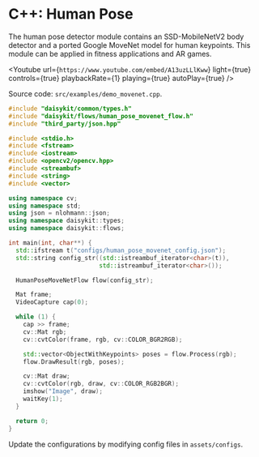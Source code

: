 
# C++: Human Pose

The human pose detector module contains an SSD-MobileNetV2 body detector
and a ported Google MoveNet model for human keypoints. This module can
be applied in fitness applications and AR games.


<Youtube
    url={`https://www.youtube.com/embed/A13uzLLlKww`}
    light={true}
    controls={true}
    playbackRate={1}
    playing={true}
    autoPlay={true}
/>

Source code: `src/examples/demo_movenet.cpp`.

```cpp
#include "daisykit/common/types.h"
#include "daisykit/flows/human_pose_movenet_flow.h"
#include "third_party/json.hpp"

#include <stdio.h>
#include <fstream>
#include <iostream>
#include <opencv2/opencv.hpp>
#include <streambuf>
#include <string>
#include <vector>

using namespace cv;
using namespace std;
using json = nlohmann::json;
using namespace daisykit::types;
using namespace daisykit::flows;

int main(int, char**) {
  std::ifstream t("configs/human_pose_movenet_config.json");
  std::string config_str((std::istreambuf_iterator<char>(t)),
                         std::istreambuf_iterator<char>());

  HumanPoseMoveNetFlow flow(config_str);

  Mat frame;
  VideoCapture cap(0);

  while (1) {
    cap >> frame;
    cv::Mat rgb;
    cv::cvtColor(frame, rgb, cv::COLOR_BGR2RGB);

    std::vector<ObjectWithKeypoints> poses = flow.Process(rgb);
    flow.DrawResult(rgb, poses);

    cv::Mat draw;
    cv::cvtColor(rgb, draw, cv::COLOR_RGB2BGR);
    imshow("Image", draw);
    waitKey(1);
  }

  return 0;
}
```

Update the configurations by modifying config files in `assets/configs`.
